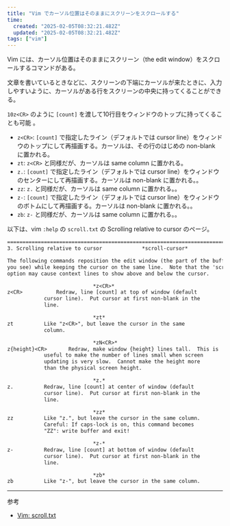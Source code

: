 ```yaml
---
title: "Vim でカーソル位置はそのままにスクリーンをスクロールする"
time:
  created: "2025-02-05T08:32:21.482Z"
  updated: "2025-02-05T08:32:21.482Z"
tags: ["vim"]
---
```


Vim には、カーソル位置はそのままにスクリーン（the edit window）をスクロールするコマンドがある。

文章を書いているときなどに、スクリーンの下端にカーソルが来たときに、入力しやすいように、カーソルがある行をスクリーンの中央に持ってくることができる。

`10z<CR>` のように `[count]` を渡して10行目をウィンドウのトップに持ってくることも可能 。

- `z<CR>`: `[count]` で指定したライン（デフォルトでは cursor line）をウィンドウのトップにして再描画する。カーソルは、その行のはじめの non-blank に置かれる。
- `zt`: `z<CR>` と同様だが、カーソルは same column に置かれる。
- `z.`:  `[count]` で指定したライン（デフォルトでは cursor line）をウィンドウのセンターにして再描画する。カーソルは non-blank に置かれる。。
- `zz`: `z.` と同様だが、カーソルは same column に置かれる。。
- `z-`: `[count]` で指定したライン（デフォルトでは cursor line）をウィンドウのボトムにして再描画する。カーソルは non-blank に置かれる。。
- `zb`: `z-` と同様だが、カーソルは same column に置かれる。。

以下は、vim  `:help` の `scroll.txt` の Scrolling relative to cursor のページ。

```txt title="scroll.txt"
==============================================================================
3. Scrolling relative to cursor				*scroll-cursor*

The following commands reposition the edit window (the part of the buffer that
you see) while keeping the cursor on the same line.  Note that the 'scrolloff'
option may cause context lines to show above and below the cursor.

							*z<CR>*
z<CR>			Redraw, line [count] at top of window (default
			cursor line).  Put cursor at first non-blank in the
			line.

							*zt*
zt			Like "z<CR>", but leave the cursor in the same
			column.

							*zN<CR>*
z{height}<CR>		Redraw, make window {height} lines tall.  This is
			useful to make the number of lines small when screen
			updating is very slow.  Cannot make the height more
			than the physical screen height.

							*z.*
z.			Redraw, line [count] at center of window (default
			cursor line).  Put cursor at first non-blank in the
			line.

							*zz*
zz			Like "z.", but leave the cursor in the same column.
			Careful: If caps-lock is on, this command becomes
			"ZZ": write buffer and exit!

							*z-*
z-			Redraw, line [count] at bottom of window (default
			cursor line).  Put cursor at first non-blank in the
			line.

							*zb*
zb			Like "z-", but leave the cursor in the same column.

```


---

参考

- [Vim: scroll.txt](https://vimhelp.org/scroll.txt.html#scroll-cursor)


